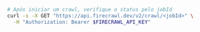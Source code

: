 ```bash cURL
# Após iniciar um crawl, verifique o status pelo jobId
curl -s -X GET "https://api.firecrawl.dev/v2/crawl/<jobId>" \
  -H "Authorization: Bearer $FIRECRAWL_API_KEY"
```
